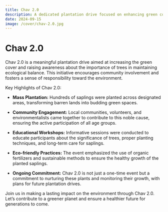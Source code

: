 ```yaml
---
title: Chav 2.0
description: A dedicated plantation drive focused on enhancing green cover and promoting environmental sustainability.
date: 2024-09-15
image: /cover/chav-2.0.jpg
---
```


# Chav 2.0

Chav 2.0 is a meaningful plantation drive aimed at increasing the green cover and raising awareness about the importance of trees in maintaining ecological balance. This initiative encourages community involvement and fosters a sense of responsibility toward the environment.

Key Highlights of Chav 2.0:
- **Mass Plantation:** Hundreds of saplings were planted across designated areas, transforming barren lands into budding green spaces.

- **Community Engagement:** Local communities, volunteers, and environmentalists came together to contribute to this noble cause, ensuring the active participation of all age groups.

- **Educational Workshops:** Informative sessions were conducted to educate participants about the significance of trees, proper planting techniques, and long-term care for saplings.

- **Eco-friendly Practices:** The event emphasized the use of organic fertilizers and sustainable methods to ensure the healthy growth of the planted saplings.

- **Ongoing Commitment:** Chav 2.0 is not just a one-time event but a commitment to nurturing these plants and monitoring their growth, with plans for future plantation drives.

Join us in making a lasting impact on the environment through Chav 2.0. Let’s contribute to a greener planet and ensure a healthier future for generations to come.
